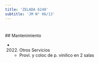 ```yaml
---
title: 'ZELADA 6240'
subtitle: 'JM N° 06/13'
---
```


#


 ## Mantenimiento

*  (2022) Otros Servicios 
    + Provi. y coloc de p. vinilico en 2 salas




